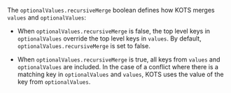 The `optionalValues.recursiveMerge` boolean defines how KOTS merges `values` and `optionalValues`:

* When `optionalValues.recursiveMerge` is false, the top level keys in `optionalValues` override the top level keys in `values`. By default, `optionalValues.recursiveMerge` is set to false.

* When `optionalValues.recursiveMerge` is true, all keys from `values` and `optionalValues` are included. In the case of a conflict where there is a matching key in `optionalValues` and `values`, KOTS uses the value of the key from `optionalValues`.